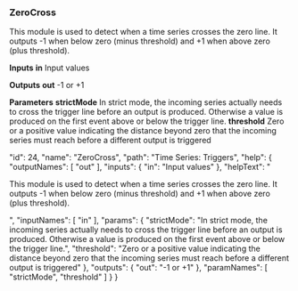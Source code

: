 ### ZeroCross

This module is used to detect when a time series crosses the zero line. It outputs -1 when below zero (minus threshold) and +1 when above zero (plus threshold).

**Inputs**
**in**
Input values


**Outputs**
**out**
-1 or +1


**Parameters**
**strictMode**
In strict mode, the incoming series actually needs to cross the trigger line before an output is produced. Otherwise a value is produced on the first event above or below the trigger line.
**threshold**
Zero or a positive value indicating the distance beyond zero that the incoming series must reach before a different output is triggered


  "id": 24,
  "name": "ZeroCross",
  "path": "Time Series: Triggers",
  "help": {
    "outputNames": [
      "out"
    ],
    "inputs": {
      "in": "Input values"
    },
    "helpText": "<p>This module is used to detect when a time series crosses the zero line. It outputs -1 when below zero (minus threshold) and +1 when above zero (plus threshold).</p>",
    "inputNames": [
      "in"
    ],
    "params": {
      "strictMode": "In strict mode, the incoming series actually needs to cross the trigger line before an output is produced. Otherwise a value is produced on the first event above or below the trigger line.",
      "threshold": "Zero or a positive value indicating the distance beyond zero that the incoming series must reach before a different output is triggered"
    },
    "outputs": {
      "out": "-1 or +1"
    },
    "paramNames": [
      "strictMode",
      "threshold"
    ]
  }
}